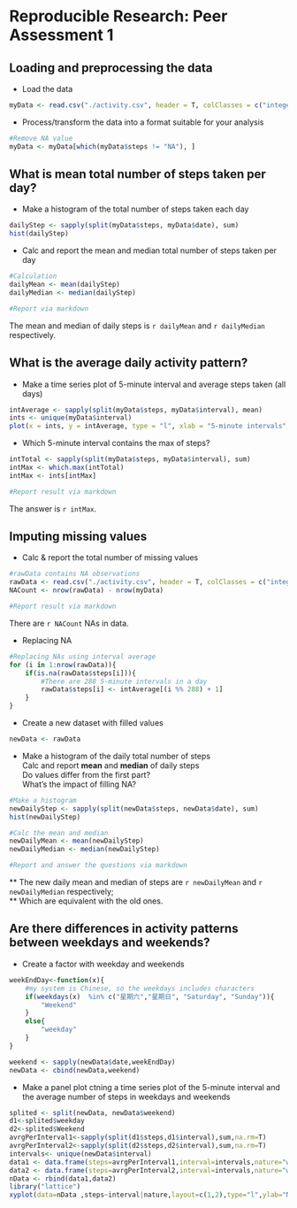 # Reproducible Research: Peer Assessment 1


## Loading and preprocessing the data

* Load the data

```r
myData <- read.csv("./activity.csv", header = T, colClasses = c("integer", "Date", "integer"))
```

* Process/transform the data into a format suitable for your analysis

```r
#Remove NA value
myData <- myData[which(myData$steps != "NA"), ]
```


## What is mean total number of steps taken per day?

* Make a histogram of the total number of steps taken each day

```r
dailyStep <- sapply(split(myData$steps, myData$date), sum)
hist(dailyStep)
```

* Calc and report the mean and median total number of steps taken per day

```r
#Calculation
dailyMean <- mean(dailyStep)
dailyMedian <- median(dailyStep)

#Report via markdown
```

The mean and median of daily steps is `r dailyMean` and `r dailyMedian` respectively.

## What is the average daily activity pattern?

* Make a time series plot of 5-minute interval and average steps taken (all days)

```r
intAverage <- sapply(split(myData$steps, myData$interval), mean)
ints <- unique(myData$interval)
plot(x = ints, y = intAverage, type = "l", xlab = "5-minute intervals", ylab = "average number of steps")
```

* Which 5-minute interval contains the max of steps?

```r
intTotal <- sapply(split(myData$steps, myData$interval), sum)
intMax <- which.max(intTotal)
intMax <- ints[intMax]

#Report result via markdown
```

The answer is `r intMax`.

## Imputing missing values

* Calc & report the total number of missing values

```r
#rawData contains NA observations
rawData <- read.csv("./activity.csv", header = T, colClasses = c("integer", "Date", "integer"))
NACount <- nrow(rawData) - nrow(myData)

#Report result via markdown
```

There are `r NACount` NAs in data.

* Replacing NA

```r
#Replacing NAs using interval average
for (i in 1:nrow(rawData)){
    if(is.na(rawData$steps[i])){
        #There are 288 5-minute intervals in a day
        rawData$steps[i] <- intAverage[(i %% 288) + 1]
    }
}
```

* Create a new dataset with filled values

```r
newData <- rawData
```

*  Make a histogram of the daily total number of steps   
   Calc and report **mean** and **median** of daily steps  
   Do values differ from the first part?  
   What's the impact of filling NA?
   
```r
#Make a histogram
newDailyStep <- sapply(split(newData$steps, newData$date), sum)
hist(newDailyStep)

#Calc the mean and median
newDailyMean <- mean(newDailyStep)
newDailyMedian <- median(newDailyStep)

#Report and answer the questions via markdown
```
** The new daily mean and median of steps are `r newDailyMean` and `r newDailyMedian` respectively;  
** Which are equivalent with the old ones.

## Are there differences in activity patterns between weekdays and weekends?

* Create a factor with weekday and weekends

```r
weekEndDay<-function(x){
    #my system is Chinese, so the weekdays includes characters
    if(weekdays(x)  %in% c("星期六","星期日", "Saturday", "Sunday")){
        "Weekend"
    }
    else{
        "weekday"
    }      
}

weekend <- sapply(newData$date,weekEndDay)
newData <- cbind(newData,weekend)
```

* Make a panel plot ctning a time series plot of the 5-minute interval and the average number of steps in weekdays and weekends

```r
splited <- split(newData, newData$weekend)
d1<-splited$weekday
d2<-splited$Weekend
avrgPerInterval1<-sapply(split(d1$steps,d1$interval),sum,na.rm=T)
avrgPerInterval2<-sapply(split(d2$steps,d2$interval),sum,na.rm=T)
intervals<- unique(newData$interval)
data1 <- data.frame(steps=avrgPerInterval1,interval=intervals,nature="weekday")
data2 <- data.frame(steps=avrgPerInterval2,interval=intervals,nature="weekend")
nData <- rbind(data1,data2)
library("lattice")
xyplot(data=nData ,steps~interval|nature,layout=c(1,2),type="l",ylab="Number of steps",lwd=2)
```